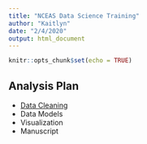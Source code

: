 ```yaml
---
title: "NCEAS Data Science Training"
author: "Kaitlyn"
date: "2/4/2020"
output: html_document
---
```


```r
knitr::opts_chunk$set(echo = TRUE)
```

## Analysis Plan

- [Data Cleaning](data-cleaning.html)
- Data Models
- Visualization
- Manuscript